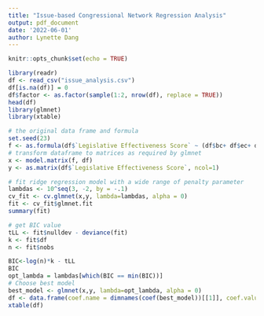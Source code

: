 ```yaml
---
title: "Issue-based Congressional Network Regression Analysis"
output: pdf_document
date: '2022-06-01'
author: Lynette Dang
---
```


```r
knitr::opts_chunk$set(echo = TRUE)
```

```r
library(readr)
df <- read_csv("issue_analysis.csv")
df[is.na(df)] = 0
df$factor <- as.factor(sample(1:2, nrow(df), replace = TRUE))
head(df)
library(glmnet)
library(xtable)

# the original data frame and formula
set.seed(23)
f <- as.formula(df$`Legislative Effectiveness Score` ~ (df$bc+ df$ec+ df$cc+ df$dc + df$`Predicted Gender` + df$`Predicted Ethnicity`)^2)
# transform dataframe to matrices as required by glmnet
x <- model.matrix(f, df)
y <- as.matrix(df$`Legislative Effectiveness Score`, ncol=1)

# fit ridge regression model with a wide range of penalty parameter  
lambdas <- 10^seq(3, -2, by = -.1)
cv_fit <- cv.glmnet(x,y, lambda=lambdas, alpha = 0)
fit <- cv_fit$glmnet.fit
summary(fit)

# get BIC value
tLL <- fit$nulldev - deviance(fit)
k <- fit$df
n <- fit$nobs

BIC<-log(n)*k - tLL
BIC
opt_lambda = lambdas[which(BIC == min(BIC))]
# Choose best model
best_model <- glmnet(x,y, lambda=opt_lambda, alpha = 0)
df <- data.frame(coef.name = dimnames(coef(best_model))[[1]], coef.value = matrix(coef(best_model)))
xtable(df)
```

